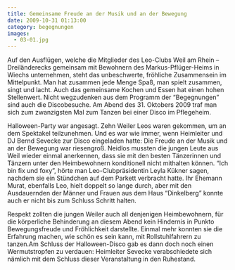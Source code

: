 ```yaml
---
title: Gemeinsame Freude an der Musik und an der Bewegung
date: 2009-10-31 01:13:00
category: begegnungen
images:
  - 03-01.jpg
---
```


Auf den Ausflügen, welche die Mitglieder des Leo-Clubs Weil am Rhein – Dreiländerecks gemeinsam mit Bewohnern des Markus-Pflüger-Heims in Wiechs unternehmen, steht das unbeschwerte, fröhliche Zusammensein im Mittelpunkt. Man hat zusammen jede Menge Spaß, man spielt zusammen, singt und lacht. Auch das gemeinsame Kochen und Essen hat einen hohen Stellenwert. Nicht wegzudenken aus dem Programm der “Begegnungen” sind auch die Discobesuche. Am Abend des 31. Oktobers 2009 traf man sich zum zwanzigsten Mal zum Tanzen bei einer Disco im Pflegeheim.

Halloween-Party war angesagt. Zehn Weiler Leos waren gekommen, um an dem Spektakel teilzunehmen. Und es war wie immer, wenn Heimleiter und DJ Bernd Sevecke zur Disco eingeladen hatte: Die Freude an der Musik und an der Bewegung war riesengroß. Neidlos mussten die jungen Leute aus Weil wieder einmal anerkennen, dass sie mit den besten Tänzerinnen und Tänzern unter den Heimbewohnern konditionell nicht mithalten können. “Ich bin fix und foxy”, hörte man Leo-Clubpräsidentin Leyla Kükner sagen, nachdem sie ein Stündchen auf dem Parkett verbracht hatte. Ihr Ehemann Murat, ebenfalls Leo, hielt doppelt so lange durch, aber mit den Ausdauernden der Männer und Frauen aus dem Haus “Dinkelberg” konnte auch er nicht bis zum Schluss Schritt halten.

Respekt zollten die jungen Weiler auch all denjenigen Heimbewohnern, für die körperliche Behinderung an diesem Abend kein Hindernis in Punkto Bewegungsfreude und Fröhlichkeit darstellte. Einmal mehr konnten sie die Erfahrung machen, wie schön es sein kann, mit Rollstuhlfahrern zu tanzen.Am Schluss der Halloween-Disco gab es dann doch noch einen Wermutstropfen zu verdauen: Heimleiter Sevecke verabschiedete sich nämlich mit dem Schluss dieser Veranstaltung in den Ruhestand.
